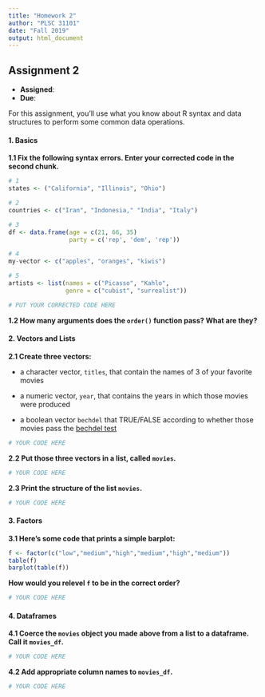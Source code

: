 ```yaml
---
title: "Homework 2"
author: "PLSC 31101"
date: "Fall 2019"
output: html_document
---
```


## Assignment 2

- __Assigned__:
- __Due__: 

For this assignment, you'll use what you know about R syntax and data structures to perform some common data operations.

#### 1. Basics {-}

__1.1 Fix the following syntax errors. Enter your corrected code in the second chunk.__

```r
# 1
states <- ("California", "Illinois", "Ohio")

# 2
countries <- c("Iran", "Indonesia," "India", "Italy")

# 3
df <- data.frame(age = c(21, 66, 35)
                 party = c('rep', 'dem', 'rep'))

# 4
my-vector <- c("apples", "oranges", "kiwis")

# 5
artists <- list(names = c("Picasso", "Kahlo",
                genre = c("cubist", "surrealist"))
```

```r
# PUT YOUR CORRECTED CODE HERE
```

__1.2 How many arguments does the `order()` function pass? What are they?__

#### 2. Vectors and Lists {-}

__2.1 Create three vectors:__

* a character vector, `titles`, that contain the names of 3 of your favorite movies

* a numeric vector, `year`, that contains the years in which those movies were produced

* a boolean vector `bechdel` that TRUE/FALSE according to whether those movies pass the [bechdel test](http://bechdeltest.com/)

```r
# YOUR CODE HERE
```

__2.2 Put those three vectors in a list, called `movies`.__

```r
# YOUR CODE HERE
```

__2.3 Print the structure of the list `movies`.__

```r
# YOUR CODE HERE
```

#### 3. Factors {-}

__3.1 Here's some code that prints a simple barplot:__

```r
f <- factor(c("low","medium","high","medium","high","medium"))
table(f)
barplot(table(f))
```

__How would you relevel `f` to be in the correct order?__

```r
# YOUR CODE HERE
```

#### 4. Dataframes {-}

__4.1 Coerce the `movies` object you made above from a list to a dataframe. Call it `movies_df`.__

```r
# YOUR CODE HERE
```

__4.2 Add appropriate column names to `movies_df`.__

```r
# YOUR CODE HERE
```